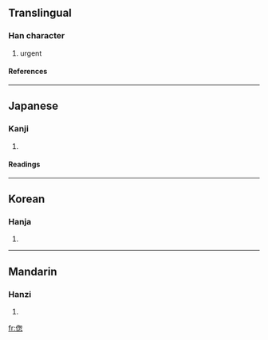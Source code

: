 {{see|傯}}

==Translingual==
===Han character===
{{Han char|rn=9|rad=人|as=09|sn=11|four=|canj=人心大心 (OPKP)}}
# urgent
====References====
{{Han ref|kx=0111.250|dkj=00889|dj=0237.220|hdz=10194.030|uh=506C|ud=20588}}
----
==Japanese==
===Kanji===
{{ja-kanji|grade=|rs=人09}}
# {{defn|Japanese}}
====Readings====
{{ja-readings|on=[[そう]] (sō)|kun=[[くるしむ]] (kurushimu), [[せわしい]] (sewashii), [[あわただしい]] (awatadashii)}}
----
==Korean==
===Hanja===
{{ko-hanja|hangeul=총|rv=chong|mr=ch'ong}}
# {{defn|Korean}}
----
==Mandarin==
===Hanzi===
{{cmn-hanzi|tra=傯|pin=[[zǒng]] (zong3)|wg=tsung<sup>3</sup>}}
# {{defn|Mandarin}}

[[fr:偬]]